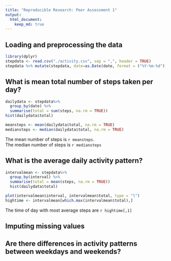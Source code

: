 ```yaml
---
title: "Reproducible Research: Peer Assessment 1"
output: 
  html_document:
    keep_md: true
---
```





## Loading and preprocessing the data
```r
library(dplyr)
stepdata <- read.csv("./activity.csv", sep = ",", header = TRUE)
stepdata %>% mutate(stepdata, date=as.Date(date, format = ("%Y-%m-%d")))
```

## What is mean total number of steps taken per day?
```r
dailydata <- stepdata%>%
  group_by(date) %>%
  summarise(total = sum(steps, na.rm = TRUE))
hist(dailydata$total)
```

``` r
meansteps <- mean(dailydata$total, na.rm = TRUE)
mediansteps <- median(dailydata$total, na.rm = TRUE)
```

The mean number of steps is `r meansteps`.  
The median number of steps is `r mediansteps`

## What is the average daily activity pattern?
```r
intervalmean <- stepdata%>%
  group_by(interval) %>%
  summarise(total = mean(steps, na.rm = TRUE))
  hist(dailydata$total)
```

```r
plot(intervalmean$interval, intervalmean$total, type = "l")
hightime <- intervalmean[which.max(intervalmean$total),]
```

The time of day with most average steps are `r hightime[,1]`

## Imputing missing values



## Are there differences in activity patterns between weekdays and weekends?
